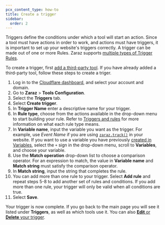 ```yaml
---
pcx_content_type: how-to
title: Create a trigger
sidebar:
  order: 2
---
```


Triggers define the conditions under which a tool will start an action. Since a tool must have actions in order to work, and actions must have triggers, it is important to set up your website's triggers correctly. A trigger can be made out of one or more Rules. Zaraz supports [multiple types of Trigger Rules](/zaraz/reference/triggers/).

To create a trigger, first [add a third-party tool](/zaraz/get-started/add-tool/). If you have already added a third-party tool, follow these steps to create a triger.

1. Log in to the [Cloudflare dashboard](https://dash.cloudflare.com/login), and select your account and domain.
2. Go to **Zaraz** > **Tools Configuration**.
3. Select the **Triggers** tab.
4. Select **Create trigger**.
5. In **Trigger Name** enter a descriptive name for your trigger.
6. In **Rule type**, choose from the actions available in the drop-down menu to start building your rule. Refer to [Triggers and rules](/zaraz/reference/triggers/) for more information on what each rule type means.
7. In **Variable name**, input the variable you want as the trigger. For example, use _Event Name_ if you are using [`zaraz.track()`](/zaraz/web-api/track/) in your website. If you want to use a variable you have previously [created in Variables](/zaraz/custom-actions/create-variables/), select the `+` sign in the drop-down menu, scroll to **Variables**, and choose your variable.
8. Use the **Match operation** drop-down list to choose a comparison operator. For an expression to match, the value in **Variable name** and **Match string** must satisfy the comparison operator.
9. In **Match string**, input the string that completes the rule.
10. You can add more than one rule to your trigger. Select **Add rule** and repeat steps 5-8 to add another set of rules and conditions. If you add more than one rule, your trigger will only be valid when all conditions are true.
11. Select **Save**.

Your trigger is now complete. If you go back to the main page you will see it listed under **Triggers**, as well as which tools use it. You can also [**Edit** or **Delete** your trigger](/zaraz/custom-actions/edit-triggers/).

